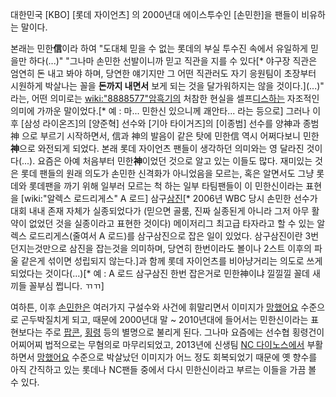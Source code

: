 대한민국 [KBO] [롯데 자이언츠] 의 2000년대 에이스투수인 [손민한]을 팬들이 비유하는 말이다.

본래는 민한'''信'''이라 하여 "도대체 믿을 수 없는 롯데의 부실 투수진 속에서 유일하게 믿을만 하다(...)" "그나마 손민한 선발이니까 믿고 직관을 지를 수 있다[* 야구장 직관은 엄연히 돈 내고 봐야 하며, 당연한 얘기지만 그 어떤 직관러도 자기 응원팀이 초장부터 시원하게 박살나는 꼴을 '''돈까지 내면서''' 보게 되는 것을 달가워하지는 않을 것이다.](...)" 라는, 어떤 의미로는 [[wiki:"8888577"암흑기]]의 처참한 현실을 셀프[[디스]]하는 자조적인 의미에 가까운 말이었다.[* 예 : 마... 민한신 있으니께 괘안타... 라는 등으로] 그러나 이후 [삼성 라이온즈]의 [양준혁] 선수와 [기아 타이거즈]의 [이종범] 선수를 양神과 종범神 으로 부르기 시작하면서, 信과 神의 발음이 같은 탓에 민한信 역시 어쩌다보니 민한'''神'''으로 와전되게 되었다. 본래 롯데 자이언츠 팬들이 생각하던 의미와는 영 달라진 것이다(...). 요즘은 아예 처음부터 민한'''神'''이었던 것으로 알고 있는 이들도 많다. 재미있는 것은 롯데 팬들의 원래 의도가 손민한 신격화가 아니었음을 모르는, 혹은 알면서도 그냥 롯데와 롯데팬을 까기 위해 일부러 모르는 척 하는 일부 타팀팬들이 이 민한신이라는 표현을 [wiki:"알렉스 로드리게스" A 로드] 삼구[[삼진]][* 2006년 WBC 당시 손민한 선수가 대회 내내 존재 자체가 실종되었다가 (믿으면 골룸, 진짜 실종된게 아니라 그저 아무 활약이 없었던 것을 실종이라고 표현한 것이다) 메이저리그 최고급 타자라고 할 수 있는 알렉스 로드리게스(줄여서 A 로드)를 삼구삼진으로 잡은 일이 있었다. 삼구삼진이란 3번 던지는것만으로 삼진을 잡는것을 의미하며, 당연히 한번이라도 볼이나 2스트 이후의 파울 같은게 섞이면 성립되지 않는다.]과 함께 롯데 자이언츠를 비아냥거리는 의도로 쓰게 되었다는 것이다(...)[* 예 : A 로드 삼구삼진 한번 잡은거로 민한神이냐 낄낄낄 꼴데 새끼들 꼴부심 쩝니다. ㄲㄲ]

여하튼, 이후 [[손민한]]은 여러가지 구설수와 사건에 휘말리면서 이미지가 [[망했어요]] 수준으로 곤두박질치게 되고, 때문에 2000년대 말 ~ 2010년대에 들어서는 민한신이라는 표현보다는 주로 [[팝콘]], [[횡령]] 등의 별명으로 불리게 된다. 그나마 요즘에는 선수협 횡령건이 어찌어찌 법적으로는 무혐의로 마무리되었고, 2013년에 신생팀 [[NC 다이노스]]에서 부활하면서 [[망했어요]] 수준으로 박살났던 이미지가 어느 정도 회복되었기 때문에 옛 향수를 아직 간직하고 있는 롯데나 NC팬들 중에서 다시 민한신이라고 부르는 이들을 가끔 볼 수 있다. 
